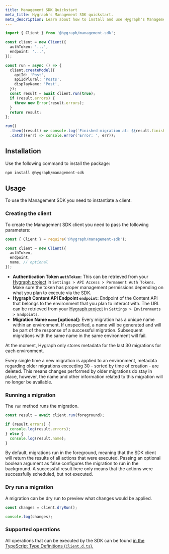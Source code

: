 ```yaml
---
title: Management SDK Quickstart
meta_title: Hygraph's Management SDK quickstart.
meta_description: Learn about how to install and use Hygraph's Management SDK with our quickstart. Also learn how to run a migration, dry run a migration, and about supported operations.
---
```


```ts
import { Client } from '@hygraph/management-sdk';

const client = new Client({
  authToken: '...',
  endpoint: '...',
});

const run = async () => {
  client.createModel({
    apiId: 'Post',
    apiIdPlural: 'Posts',
    displayName: 'Post',
  });
  const result = await client.run(true);
  if (result.errors) {
    throw new Error(result.errors);
  }
  return result;
};

run()
  .then((result) => console.log(`Finished migration at: ${result.finishedAt}`))
  .catch((err) => console.error('Error: ', err));
```

## Installation

Use the following command to install the package:

```sh
npm install @hygraph/management-sdk
```

## Usage

To use the Management SDK you need to instantiate a client.

### Creating the client

To create the Management SDK client you need to pass the following parameters:

```ts
const { Client } = require('@hygraph/management-sdk');

const client = new Client({
  authToken,
  endpoint,
  name, // optional
});
```

- **Authentication Token `authToken`:** This can be retrieved from your [Hygraph project](https://app.hygraph.com/) in `Settings > API Access > Permanent Auth Tokens`. Make sure the token has proper management permissions depending on what you plan to execute via the SDK.
- **Hygraph Content API Endpoint `endpoint`:** Endpoint of the Content API that belongs to the environment that you plan to interact with. The URL can be retrieved from your [Hygraph project](https://app.hygraph.com/) in `Settings > Environments > Endpoints`.
- **Migration Name `name` [optional]:** Every migration has a unique name within an environment. If unspecified, a name will be generated and will be part of the response of a successful migration. Subsequent migrations with the same name in the same environment will fail.

<Card theme="warning">

At the moment, Hygraph only stores metadata for the last 30 migrations for each environment.

Every single time a new migration is applied to an environment, metadata regarding older migrations exceeding 30 - sorted by time of creation - are deleted. This means changes performed by older migrations do stay in place, however, the name and other information related to this migration will no longer be available.

</Card>

### Running a migration

The `run` method runs the migration.

```ts
const result = await client.run(foreground);

if (result.errors) {
  console.log(result.errors);
} else {
  console.log(result.name);
}
```

By default, migrations run in the foreground, meaning that the SDK client will return the results of all actions that were executed. Passing an optional boolean argument as false configures the migration to run in the background. A successful result here only means that the actions were successfully scheduled, but not executed.

### Dry run a migration

A migration can be dry run to preview what changes would be applied.

```ts
const changes = client.dryRun();

console.log(changes);
```

### Supported operations

All operations that can be executed by the SDK can be found [in the TypeScript Type Definitions (`Client.d.ts`).](https://unpkg.com/@hygraph/management-sdk@1.1.1/dist/Client.d.ts)
